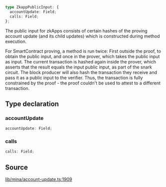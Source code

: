 ```ts
type ZkappPublicInput: {
  accountUpdate: Field;
  calls: Field;
};
```

The public input for zkApps consists of certain hashes of the proving
account update (and its child updates) which is constructed during method execution.

For SmartContract proving, a method is run twice: First outside the proof, to
obtain the public input, and once in the prover, which takes the public input
as input. The current transaction is hashed again inside the prover, which
asserts that the result equals the input public input, as part of the snark
circuit. The block producer will also hash the transaction they receive and
pass it as a public input to the verifier. Thus, the transaction is fully
constrained by the proof - the proof couldn't be used to attest to a different
transaction.

## Type declaration

### accountUpdate

```ts
accountUpdate: Field;
```

### calls

```ts
calls: Field;
```

## Source

[lib/mina/account-update.ts:1909](https://github.com/o1-labs/o1js/blob/main/src/lib/mina/account-update.ts#L1909)
